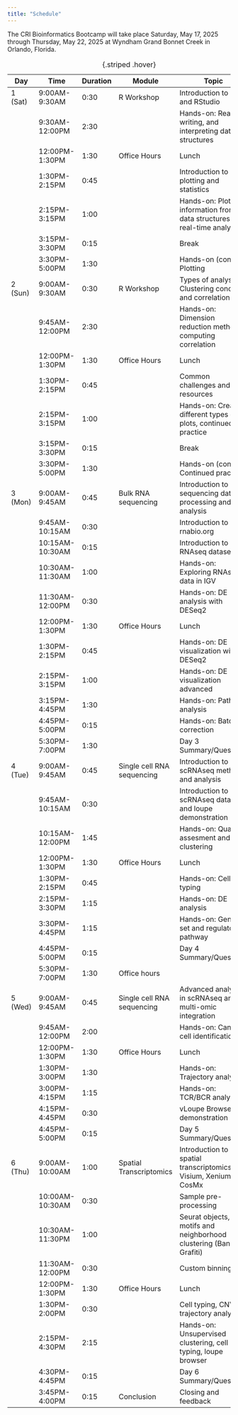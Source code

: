 ```yaml
---
title: "Schedule"
---
```


The  CRI Bioinformatics Bootcamp will take place Saturday, May 17, 2025 through Thursday, May 22, 2025 at Wyndham Grand Bonnet Creek in Orlando, Florida.

:::{.column-body-outset}

| Day      | Time            | Duration | Module                     | Topic                                                                        |
|---------------|---------------------------------|----------|----------------------------|------------------------------------------------------------------------------|
| 1 (Sat)  | 9:00AM-9:30AM   | 0:30     | R Workshop                 | Introduction to R and RStudio                                                |
|          | 9:30AM-12:00PM  | 2:30     |                            | Hands-on: Reading, writing, and interpreting data structures                 |
|          | 12:00PM-1:30PM  | 1:30     | Office Hours               | Lunch                                                                        |
|          | 1:30PM-2:15PM   | 0:45     |                            | Introduction to plotting and statistics                                      |
|          | 2:15PM-3:15PM   | 1:00     |                            | Hands-on: Plotting information from data structures for real-time analysis   |
|          | 3:15PM-3:30PM   | 0:15     |                            | Break       								                                    |
|          | 3:30PM-5:00PM   | 1:30     |                            | Hands-on (cont'd): Plotting                                                  |
| 2 (Sun)  | 9:00AM-9:30AM   | 0:30     | R Workshop                 | Types of analysis: Clustering concepts and correlation                       |
|          | 9:45AM-12:00PM  | 2:30     |                            | Hands-on: Dimension reduction methods, computing correlation                 |
|          | 12:00PM-1:30PM  | 1:30     | Office Hours               | Lunch                                                                        |
|          | 1:30PM-2:15PM   | 0:45     |                            | Common challenges and resources                                              |
|          | 2:15PM-3:15PM   | 1:00     |                            | Hands-on: Creating different types of plots, continued practice              |
|          | 3:15PM-3:30PM   | 0:15     |                            | Break       								     	     	     	     	    |
|          | 3:30PM-5:00PM   | 1:30     |                            | Hands-on (cont'd): Continued practice                                        |
| 3 (Mon)  | 9:00AM-9:45AM   | 0:45     | Bulk RNA sequencing        | Introduction to sequencing data processing and analysis                      |
|          | 9:45AM-10:15AM  | 0:30     |                            | Introduction to rnabio.org       							       	        |
|          | 10:15AM-10:30AM | 0:15     |                            | Introduction to bulk RNAseq dataset                                          |
|          | 10:30AM-11:30AM | 1:00     |                            | Hands-on: Exploring RNAseq data in IGV                                       |
|          | 11:30AM-12:00PM | 0:30     |                            | Hands-on: DE analysis with DESeq2                                            |
|          | 12:00PM-1:30PM  | 1:30     | Office Hours               | Lunch                                                                        |
|          | 1:30PM-2:15PM   | 0:45     |                            | Hands-on: DE visualization with DESeq2                                       |
|          | 2:15PM-3:15PM   | 1:00     |                            | Hands-on: DE visualization advanced                                          |
|          | 3:15PM-4:45PM   | 1:30     |                            | Hands-on: Pathway analysis                                                   |
|          | 4:45PM-5:00PM   | 0:15     |                            | Hands-on: Batch correction                                                   |
|          | 5:30PM-7:00PM   | 1:30     |                            | Day 3 Summary/Questions                                                      |
| 4 (Tue)  | 9:00AM-9:45AM   | 0:45     | Single cell RNA sequencing | Introduction to scRNAseq methods and analysis                                |
|          | 9:45AM-10:15AM  | 0:30     |                            | Introduction to scRNAseq dataset and loupe demonstration                     |
|          | 10:15AM-12:00PM | 1:45     |                            | Hands-on: Quality assesment and clustering                                   |
|          | 12:00PM-1:30PM  | 1:30     | Office Hours               | Lunch                                                                        |
|          | 1:30PM-2:15PM   | 0:45     |                            | Hands-on: Cell typing                                                        |
|          | 2:15PM-3:30PM   | 1:15     |                            | Hands-on: DE analysis                                                        |
|          | 3:30PM-4:45PM   | 1:15     |                            | Hands-on: Gene set and regulatory pathway                                    |
|          | 4:45PM-5:00PM   | 0:15     |                            | Day 4 Summary/Questions                                                      |
|          | 5:30PM-7:00PM   | 1:30     | Office hours               |                                                                              |
| 5 (Wed)  | 9:00AM-9:45AM   | 0:45     | Single cell RNA sequencing | Advanced analyses in scRNAseq and multi-omic integration                     |
|          | 9:45AM-12:00PM  | 2:00     |                            | Hands-on: Cancer cell identification                                         |
|          | 12:00PM-1:30PM  | 1:30     | Office Hours               | Lunch                                                                        |
|          | 1:30PM-3:00PM   | 1:30     |                            | Hands-on: Trajectory analysis                                                |
|          | 3:00PM-4:15PM   | 1:15     |                            | Hands-on: TCR/BCR analysis                                                   |
|          | 4:15PM-4:45PM   | 0:30     |                            | vLoupe Browser demonstration                                                 |
|          | 4:45PM-5:00PM   | 0:15     |                            | Day 5 Summary/Questions                                                      |
| 6 (Thu)  | 9:00AM-10:00AM  | 1:00     | Spatial Transcriptomics    | Introduction to spatial transcriptomics: Visium, Xenium, CosMx               |
|          | 10:00AM-10:30AM | 0:30     |                            | Sample pre-processing                                                        |
|          | 10:30AM-11:30PM | 1:00     |                            | Seurat objects, motifs and neighborhood clustering (Banksy, Grafiti)         |
|          | 11:30AM-12:00PM | 0:30     |                            | Custom binning                                                               |
|          | 12:00PM-1:30PM  | 1:30     | Office Hours               | Lunch                                                                        |
|          | 1:30PM-2:00PM   | 0:30     |                            | Cell typing, CNV, trajectory analysis                                        |
|          | 2:15PM-4:30PM   | 2:15     |                            | Hands-on: Unsupervised clustering, cell typing, loupe browser                |
|          | 4:30PM-4:45PM   | 0:15     |                            | Day 6 Summary/Questions                                                      |
|          | 3:45PM-4:00PM   | 0:15     | Conclusion                 | Closing and feedback                                                         |

: {.striped .hover}

:::

